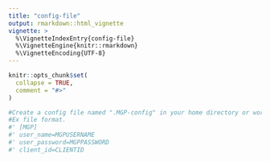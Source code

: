 ```yaml
---
title: "config-file"
output: rmarkdown::html_vignette
vignette: >
  %\VignetteIndexEntry{config-file}
  %\VignetteEngine{knitr::rmarkdown}
  %\VignetteEncoding{UTF-8}
---
```


```r
knitr::opts_chunk$set(
  collapse = TRUE,
  comment = "#>"
)
```

```r
#Create a config file named ".MGP-config" in your home directory or working directory. 
#Ex file format. 
#' [MGP] 
#' user_name=MGPUSERNAME
#' user_password=MGPPASSWORD 
#' client_id=CLIENTID
```
